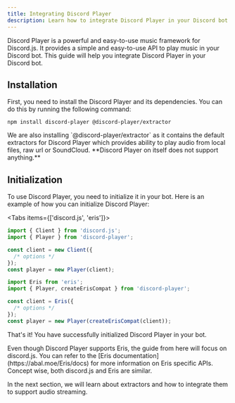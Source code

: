 ```yaml
---
title: Integrating Discord Player
description: Learn how to integrate Discord Player in your Discord bot
---
```


Discord Player is a powerful and easy-to-use music framework for Discord.js. It provides a simple and easy-to-use API to play music in your Discord bot. This guide will help you integrate Discord Player in your Discord bot.

## Installation

First, you need to install the Discord Player and its dependencies. You can do this by running the following command:

```package-install
npm install discord-player @discord-player/extractor
```

<Callout>
  We are also installing `@discord-player/extractor` as it contains the default extractors for Discord Player which
  provides ability to play audio from local files, raw url or SoundCloud. **Discord Player on itself does not support
  anything.**
</Callout>

## Initialization

To use Discord Player, you need to initialize it in your bot. Here is an example of how you can initialize Discord Player:

<Tabs items={['discord.js', 'eris']}>
<Tab value='discord.js'>

```js title="index.js"
import { Client } from 'discord.js';
import { Player } from 'discord-player';

const client = new Client({
  /* options */
});
const player = new Player(client);
```

</Tab>

<Tab value="eris">

```js title="index.js"
import Eris from 'eris';
import { Player, createErisCompat } from 'discord-player';

const client = Eris({
  /* options */
});
const player = new Player(createErisCompat(client));
```

</Tab>

</Tabs>

That's it! You have successfully initialized Discord Player in your bot.

<Callout>
  Even though Discord Player supports Eris, the guide from here will focus on discord.js. You can refer to the [Eris
  documentation](https://abal.moe/Eris/docs) for more information on Eris specific APIs. Concept wise, both discord.js
  and Eris are similar.
</Callout>

In the next section, we will learn about extractors and how to integrate them to support audio streaming.
